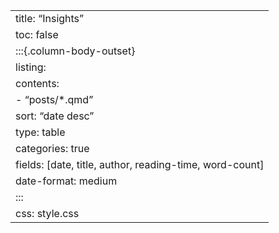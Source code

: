 ---
title: "Insights"
toc: false
:::{.column-body-outset}
listing: 
  contents: 
    - "posts/*.qmd"
  sort: "date desc"
  type: table
  categories: true
  fields: [date, title, author, reading-time, word-count]
  date-format: medium
:::
css: style.css  
---